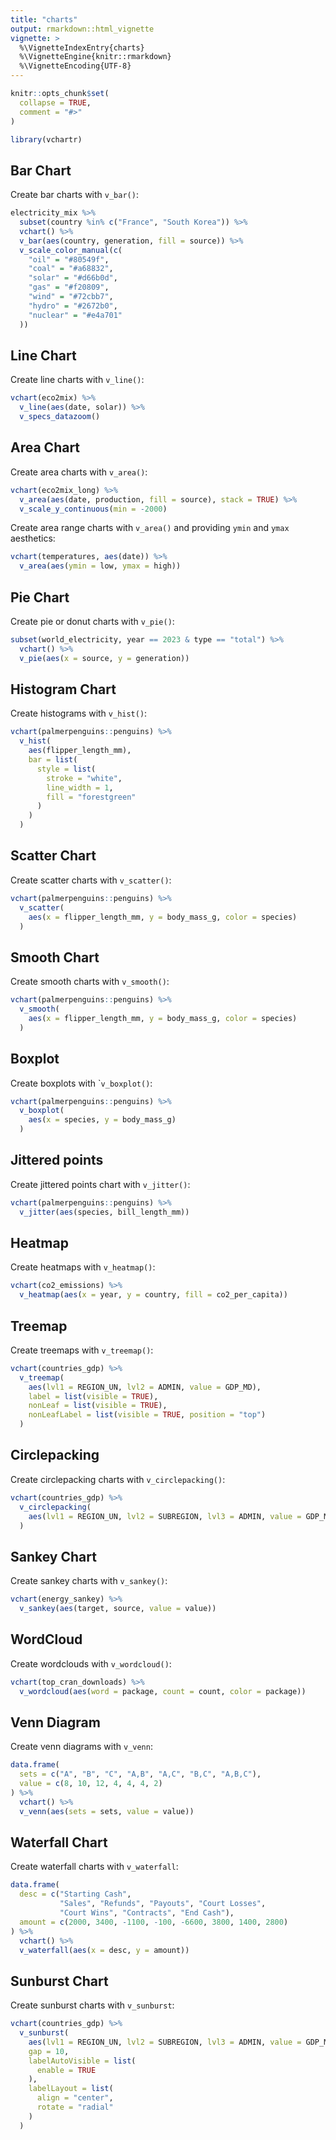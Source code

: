 ```yaml
---
title: "charts"
output: rmarkdown::html_vignette
vignette: >
  %\VignetteIndexEntry{charts}
  %\VignetteEngine{knitr::rmarkdown}
  %\VignetteEncoding{UTF-8}
---
```


```r
knitr::opts_chunk$set(
  collapse = TRUE,
  comment = "#>"
)
```

```r
library(vchartr)
```


## Bar Chart

Create bar charts with `v_bar()`:

```r
electricity_mix %>% 
  subset(country %in% c("France", "South Korea")) %>% 
  vchart() %>% 
  v_bar(aes(country, generation, fill = source)) %>%
  v_scale_color_manual(c(
    "oil" = "#80549f",
    "coal" = "#a68832",
    "solar" = "#d66b0d",
    "gas" = "#f20809",
    "wind" = "#72cbb7",
    "hydro" = "#2672b0",
    "nuclear" = "#e4a701"
  ))
```



## Line Chart

Create line charts with `v_line()`:

```r
vchart(eco2mix) %>% 
  v_line(aes(date, solar)) %>% 
  v_specs_datazoom()
```



## Area Chart

Create area charts with `v_area()`:

```r
vchart(eco2mix_long) %>%
  v_area(aes(date, production, fill = source), stack = TRUE) %>% 
  v_scale_y_continuous(min = -2000)
```


Create area range charts with `v_area()` and providing `ymin` and `ymax` aesthetics:

```r
vchart(temperatures, aes(date)) %>%
  v_area(aes(ymin = low, ymax = high))
```



## Pie Chart

Create pie or donut charts with `v_pie()`:

```r
subset(world_electricity, year == 2023 & type == "total") %>%
  vchart() %>% 
  v_pie(aes(x = source, y = generation))
```



## Histogram Chart

Create histograms with `v_hist()`:

```r
vchart(palmerpenguins::penguins) %>%
  v_hist(
    aes(flipper_length_mm),
    bar = list(
      style = list(
        stroke = "white",
        line_width = 1,
        fill = "forestgreen"
      )
    )
  )
```



## Scatter Chart

Create scatter charts with `v_scatter()`:

```r
vchart(palmerpenguins::penguins) %>%
  v_scatter(
    aes(x = flipper_length_mm, y = body_mass_g, color = species)
  )
```



## Smooth Chart

Create smooth charts with `v_smooth()`:

```r
vchart(palmerpenguins::penguins) %>%
  v_smooth(
    aes(x = flipper_length_mm, y = body_mass_g, color = species)
  )
```



## Boxplot

Create boxplots with ``v_boxplot()`:

```r
vchart(palmerpenguins::penguins) %>%
  v_boxplot(
    aes(x = species, y = body_mass_g)
  )
```



## Jittered points

Create jittered points chart with `v_jitter()`:

```r
vchart(palmerpenguins::penguins) %>%  
  v_jitter(aes(species, bill_length_mm))
```



## Heatmap

Create heatmaps with `v_heatmap()`:

```r
vchart(co2_emissions) %>%
  v_heatmap(aes(x = year, y = country, fill = co2_per_capita))
```



## Treemap

Create treemaps with `v_treemap()`:

```r
vchart(countries_gdp) %>%
  v_treemap(
    aes(lvl1 = REGION_UN, lvl2 = ADMIN, value = GDP_MD),
    label = list(visible = TRUE),
    nonLeaf = list(visible = TRUE),
    nonLeafLabel = list(visible = TRUE, position = "top")
  )
```



## Circlepacking

Create circlepacking charts with `v_circlepacking()`:

```r
vchart(countries_gdp) %>%
  v_circlepacking(
    aes(lvl1 = REGION_UN, lvl2 = SUBREGION, lvl3 = ADMIN, value = GDP_MD)
  )
```



## Sankey Chart

Create sankey charts with `v_sankey()`:

```r
vchart(energy_sankey) %>%
  v_sankey(aes(target, source, value = value))
```



## WordCloud

Create wordclouds with `v_wordcloud()`:

```r
vchart(top_cran_downloads) %>%
  v_wordcloud(aes(word = package, count = count, color = package))
```



## Venn Diagram

Create venn diagrams with `v_venn`:

```r
data.frame(
  sets = c("A", "B", "C", "A,B", "A,C", "B,C", "A,B,C"),
  value = c(8, 10, 12, 4, 4, 4, 2)
) %>% 
  vchart() %>% 
  v_venn(aes(sets = sets, value = value))
```



## Waterfall Chart

Create waterfall charts with `v_waterfall`:

```r
data.frame(
  desc = c("Starting Cash",
           "Sales", "Refunds", "Payouts", "Court Losses",
           "Court Wins", "Contracts", "End Cash"),
  amount = c(2000, 3400, -1100, -100, -6600, 3800, 1400, 2800)
) %>% 
  vchart() %>% 
  v_waterfall(aes(x = desc, y = amount))
```



## Sunburst Chart

Create sunburst charts with `v_sunburst`:

```r
vchart(countries_gdp) %>%
  v_sunburst(
    aes(lvl1 = REGION_UN, lvl2 = SUBREGION, lvl3 = ADMIN, value = GDP_MD),
    gap = 10,
    labelAutoVisible = list(
      enable = TRUE
    ),
    labelLayout = list(
      align = "center",
      rotate = "radial"
    )
  )
```

